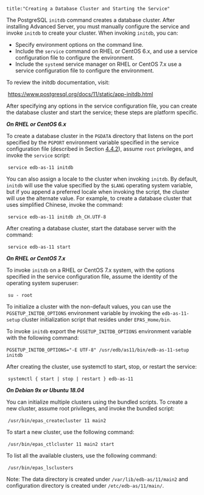 ```
title:"Creating a Database Cluster and Starting the Service"
```

<div id="creating_a_database_cluster_and_starting_the_service" class="registered_link"></div>

The PostgreSQL `initdb` command creates a database cluster. After installing Advanced Server, you must manually configure the service and invoke `initdb` to create your cluster. When invoking `initdb`, you can:

- Specify environment options on the command line.
- Include the `service` command on RHEL or CentOS 6.x, and use a service configuration file to configure the environment.
- Include the `systemd` service manager on RHEL or CentOS 7.x use a service configuration file to configure the environment.

To review the initdb documentation, visit:

​			https://www.postgresql.org/docs/11/static/app-initdb.html

After specifying any options in the service configuration file, you can create the database cluster and start the service; these steps are platform specific.

***On RHEL or CentOS 6.x***

To create a database cluster in the `PGDATA` directory that listens on the port specified by the `PGPORT` environment variable specified in the service configuration file (described in Section [4.4.2](https://www.enterprisedb.com/edb-docs/d/edb-postgres-advanced-server/installation-getting-started/installation-guide-for-linux/11/EDB_Postgres_Advanced_Server_Installation_Guide_Linux.1.14.html#pID0E0BI0HA)), assume `root` privileges, and invoke the `service` script:

​			`service edb-as-11 initdb`

You can also assign a locale to the cluster when invoking `initdb`. By default, `initdb` will use the value specified by the `$LANG` operating system variable, but if you append a preferred locale when invoking the script, the cluster will use the alternate value. For example, to create a database cluster that uses simplified Chinese, invoke the command:

​			`service edb-as-11 initdb zh_CH.UTF-8`

After creating a database cluster, start the database server with the command:

​			`service edb-as-11 start`

 

***On RHEL or CentOS 7.x***

To invoke `initdb` on a RHEL or CentOS 7.x system, with the options specified in the service configuration file, assume the identity of the operating system superuser:

​			`su - root`

To initialize a cluster with the non-default values, you can use the `PGSETUP_INITDB_OPTIONS` environment variable by invoking the `edb-as-11-setup` cluster initialization script that resides under `EPAS_Home/bin`.

To invoke `initdb` export the `PGSETUP_INITDB_OPTIONS` environment variable with the following command:

​			`PGSETUP_INITDB_OPTIONS="-E UTF-8" /usr/edb/as11/bin/edb-as-11-setup initdb`

After creating the cluster, use systemctl to start, stop, or restart the service:

​			`systemctl { start | stop | restart } edb-as-11`

 

***On Debian 9x or Ubuntu 18.04***

You can initialize multiple clusters using the bundled scripts. To create a new cluster, assume root privileges, and invoke the bundled script:

​			 `/usr/bin/epas_createcluster 11 main2` 

To start a new cluster, use the following command:

​			 `/usr/bin/epas_ctlcluster 11 main2 start`   

To list all the available clusters, use the following command:

​			`/usr/bin/epas_lsclusters`

Note: The data directory is created under `/var/lib/edb-as/11/main2` and configuration directory is created under `/etc/edb-as/11/main/`.

